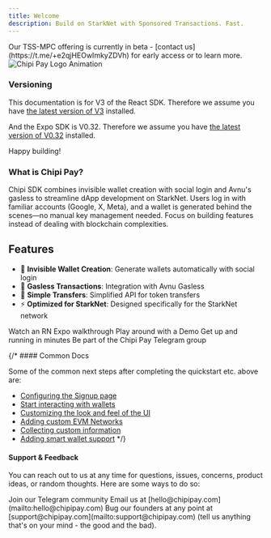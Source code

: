 ```yaml
---
title: Welcome
description: Build on StarkNet with Sponsored Transactions. Fast.
---
```


<Card title="Beta: TSS-MPC Embedded Wallets" icon="sparkles" href="/wallets/mpc/overview">
  Our TSS-MPC offering is currently in beta - [contact us](https://t.me/+e2qjHEOwImkyZDVh) for early access or to learn more.
</Card>

<div className="flex justify-center">
  <img src="/images/chipi-gif.gif" alt="Chipi Pay Logo Animation" />
</div>

### Versioning

This documentation is for V3 of the React SDK. Therefore we assume you have [the latest version of V3](https://www.npmjs.com/package/@chipi-pay/chipi-sdk?activeTab=versions) installed.

And the Expo SDK is V0.32. Therefore we assume you have [the latest version of V0.32](https://www.npmjs.com/package/@chipi-pay/chipi-expo?activeTab=versions) installed.

Happy building!

### What is Chipi Pay?

Chipi SDK combines invisible wallet creation with social login and Avnu's gasless to streamline dApp development on StarkNet.
Users log in with familiar accounts (Google, X, Meta), and a wallet is generated behind the scenes—no manual key management needed.
Focus on building features instead of dealing with blockchain complexities.

## Features

- 🔐 **Invisible Wallet Creation**: Generate wallets automatically with social login
- 💸 **Gasless Transactions**: Integration with Avnu Gasless
- 🔄 **Simple Transfers**: Simplified API for token transfers
- ⚡ **Optimized for StarkNet**: Designed specifically for the StarkNet network


<CardGroup cols={2}>
  <Card title="Overview video" icon="circle-play" color="#ea5a0c" href="https://youtu.be/qDC78-0u5lk">
    Watch an RN Expo walkthrough
  </Card>

  <Card title="Interactive demo" icon="bullseye-pointer" color="#0285c7" href="https://chipi-sdk-clerk-demo.vercel.app">
    Play around with a Demo
  </Card>

  <Card title="Quickstart" icon="gauge-max" color="#dc2626" href="/quickstart">
    Get up and running in minutes
  </Card>

  <Card title="Join community" icon="messages" color="#16a34a" href="https://t.me/+e2qjHEOwImkyZDVh">
    Be part of the Chipi Pay Telegram group
  </Card>
</CardGroup>

{/* #### Common Docs

Some of the common next steps after completing the quickstart etc. above are:

* [Configuring the Signup page](/design-customizations/signup-login)
* [Start interacting with wallets](/wallets/using-wallets/interacting-with-wallets)
* [Customizing the look and feel of the UI](/design-customizations)
* [Adding custom EVM Networks](/chains/evmNetwork)
* [Collecting custom information](/custom-fields/overview)
* [Adding smart wallet support](/smart-wallets/add-smart-wallets) */}

#### Support & Feedback

You can reach out to us at any time for questions, issues, concerns, product
ideas, or random thoughts. Here are some ways to do so:

<CardGroup>
  <Card title="Telegram" icon="telegram" href="https://t.me/+e2qjHEOwImkyZDVh">
    Join our Telegram community
  </Card>

  <Card title="Email" icon="envelope" href="mailto: hello@chipipay.com">
    Email us at [hello@chipipay.com](mailto:hello@chipipay.com)
  </Card>

  <Card title="Founders" icon="comments" href="mailto:support@chipipay.com">
    Bug our founders at any point at [support@chipipay.com](mailto:support@chipipay.com) (tell us anything that's on your mind - the good and the bad).
  </Card>
</CardGroup> 